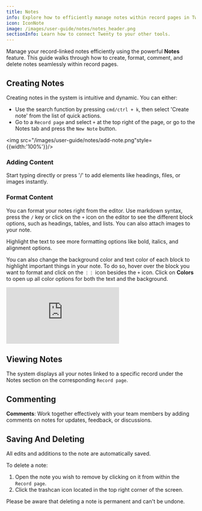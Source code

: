 ```yaml
---
title: Notes
info: Explore how to efficiently manage notes within record pages in Twenty, including procedures for creating, formatting, commenting, saving, and deleting notes.
icon: IconNote
image: /images/user-guide/notes/notes_header.png
sectionInfo: Learn how to connect Twenty to your other tools.
---
```


Manage your record-linked notes efficiently using the powerful **Notes** feature. This guide walks through how to create, format, comment, and delete notes seamlessly within record pages. 

## Creating Notes

Creating notes in the system is intuitive and dynamic. You can either:

- Use the search function by pressing `cmd/ctrl + k`, then select 'Create note' from the list of quick actions.
- Go to a `Record page` and select `+` at the top right of the page, or go to the Notes tab and press the `New Note` button.

<img src="/images/user-guide/notes/add-note.png"style={{width:'100%'}}/>


### Adding Content

Start typing directly or press '/' to add elements like headings, files, or images instantly.

### Format Content

You can format your notes right from the editor. Use markdown syntax, press the `/` key or click on the `+` icon on the editor to see the different block options, such as headings, tables, and lists. You can also attach images to your note. 

Highlight the text to see more formatting options like bold, italics, and alignment options. 

You can also change the background color and text color of each block to highlight important things in your note. To do so, hover over the block you want to format and click on the `⋮⋮` icon besides the `+` icon. Click on <b>Colors</b> to open up all color options for both the text and the background.

<div style={{padding:'69.01% 0 0 0', position:'relative', margin: '32px 0px 0px'}}>
  <iframe 
    src="https://player.vimeo.com/video/927896302?autoplay=1&loop=1&autopause=0&background=1&amp;app_id=58479" 
    frameBorder="0" 
    allow="autoplay; fullscreen; picture-in-picture; clipboard-write" 
    style={{
      position:'absolute',
      top:0,
      left:0,
      width:'100%',
      height:'100%',
      borderRadius: '16px', 
      border:'2px solid black'
    }}
    title="Export data"
  ></iframe>
</div>
<script src="https://player.vimeo.com/api/player.js"></script>

## Viewing Notes

The system displays all your notes linked to a specific record under the Notes section on the corresponding `Record page`.

## Commenting
**Comments**: Work together effectively with your team members by adding comments on notes for updates, feedback, or discussions.

## Saving And Deleting

All edits and additions to the note are automatically saved. 

To delete a note:

1. Open the note you wish to remove by clicking on it from within the `Record page`.
2. Click the trashcan icon located in the top right corner of the screen.

Please be aware that deleting a note is permanent and can't be undone.

<ArticleEditContent articleTitle="notes.mdx"></ArticleEditContent>